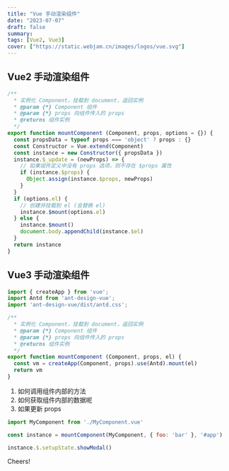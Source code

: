 ```yaml
---
title: "Vue 手动渲染组件"
date: "2023-07-07"
draft: false
summary:  
tags: [Vue2, Vue3]
cover: ["https://static.webjam.cn/images/logos/vue.svg"]
---
```




## Vue2 手动渲染组件

```js
/**
  * 实例化 Component，挂载到 document，返回实例
  * @param {*} Component 组件
  * @param {*} props 向组件传入的 props
  * @returns 组件实例
  */
export function mountComponent (Component, props, options = {}) {
  const propsData = typeof props === 'object' ? props : {}
  const Constructor = Vue.extend(Component)
  const instance = new Constructor({ propsData })
  instance.$_update = (newProps) => {
    // 如果组件定义中没有 props 选项，则不存在 $props 属性
    if (instance.$props) {
      Object.assign(instance.$props, newProps)
    }
  }
  if (options.el) {
    // 创建并挂载到 el (会替换 el)
    instance.$mount(options.el)
  } else {
    instance.$mount()
    document.body.appendChild(instance.$el)
  }
  return instance
}
```

## Vue3 手动渲染组件

```js
import { createApp } from 'vue';
import Antd from 'ant-design-vue';
import 'ant-design-vue/dist/antd.css';

/**
  * 实例化 Component，挂载到 document，返回实例
  * @param {*} Component 组件
  * @param {*} props 向组件传入的 props
  * @returns 组件实例
  */
export function mountComponent (Component, props, el) {
  const vm = createApp(Component, props).use(Antd).mount(el)
  return vm
}
```

1. 如何调用组件内部的方法
2. 如何获取组件内部的数据呢
3. 如果更新 props


```js
import MyComponent from './MyComponent.vue'

const instance = mountComponent(MyComponent, { foo: 'bar' }, '#app')

instance.$.setupState.showModal()
```


Cheers! <Twemoji emoji="clinking-beer-mugs" />